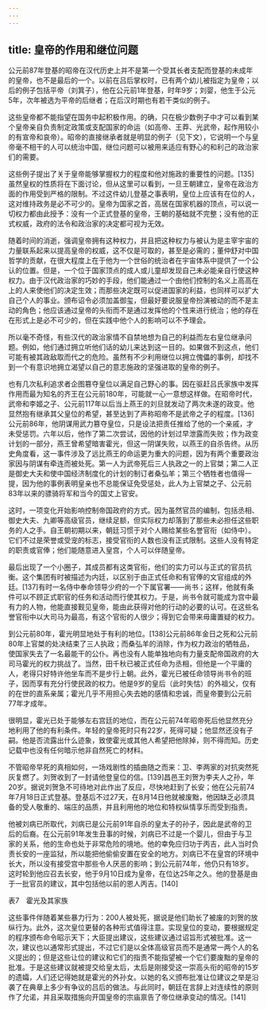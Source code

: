 ```yaml
---
---
---
```

title: 皇帝的作用和继位问题
---



公元前87年登基的昭帝在汉代历史上并不是第一个受其长者支配而登基的未成年的皇帝，也不是最后的一个。以前在吕后掌权时，已有两个幼儿被指定为皇帝；以后的例子包括平帝（刘箕子），他在公元前1年登基，时年9岁；刘婴，他生于公元5年，次年被选为平帝的后继者；在后汉时期也有若干类似的例子。

这些皇帝都不能指望在国务中起积极作用。的确，只在极少数例子中才可以看到某个皇帝亲自负责制定政策或支配国家的命运（如高帝、王莽、光武帝，起作用较小的有宣帝和哀帝）。昭帝的直接继承者就是明显的例子（见下文），它说明一个与皇帝毫不相干的人可以统治中国，继位问题可以被用来适应有野心的和利己的政治家们的需要。

这些例子提出了关于皇帝能够掌握权力的程度和他对施政的重要性的问题。[135]虽然皇权的性质将在下面讨论，但从这里可以看到，一旦王朝建立，皇帝在政治方面的作用受到严格的限制。不过这件幼儿登基之事表明，皇位上应该有在位的人，这对维持政务是必不可少的。皇帝为国家之首，高居在国家机器的顶点，可以说一切权力都由此授予：没有一个正式登基的皇帝，王朝的基础就不完整；没有他的正式权威，政府的法令和政治家的决定都可视为无效。

随着时间的消逝，强调皇帝拥有这种权力，并且把这种权力与被认为是主宰宇宙的力量联系起来以提高皇帝的权威，这不仅是可取的，甚至是必需的；董仲舒对中国哲学的贡献，在很大程度上在于他为一个世俗的统治者在宇宙体系中提供了一个公认的位置。但是，一个位于国家顶点的成人或儿童却发现自己未必能亲自行使这种权力。由于汉代政治家的巧妙的手段，他们能通过一个由他们控制的名义上高高在上的人来使他们的决定生效；而那些决定既可以促进国家的利益，也同样可以扩大自己个人的事业。颁布诏令必须加盖御玺，但最好要说服皇帝扮演被动的而不是主动的角色；他应该通过皇帝的头衔而不是通过发挥他的个性来进行统治；他的存在在形式上是必不可少的，但在实践中他个人的影响可以不予理会。

所以毫不奇怪，有些汉代的政治家情不自禁地想为自己的利益而左右皇位继承问题。例如，他们通过拥立听他们话的幼儿来达到这一目的。如果做不到这点，他们可能有被其政敌取而代之的危险。虽然有不少利用继位以拥立傀儡的事例，却找不到一个有意识地拥立渴望以自己的意志施政的坚强进取的皇帝的例子。

也有几次私利追求者企图篡夺皇位以满足自己野心的事。因在驱赶吕氏家族中发挥作用而最为知名的齐王在公元前180年，可能就一心一意想这样做。在昭帝时代，武帝和李姬之子、公元前117年以后当上燕王的刘旦就发动了两次未遂的政变。他显然抱有继承其父皇位的希望，甚至达到了声称昭帝不是武帝之子的程度。[136]公元前86年，他阴谋用武力篡夺皇位，只是设法把责任推给了他的一个亲戚，才未受惩罚。六年以后，他作了第二次尝试，因他的计划过早泄露而失败；作为政变计划的一部分，燕王曾希望暗害霍光，但这一阴谋失败，以燕王的自杀告终。从历史角度看，这一事件涉及了远比燕王的命运更为重大的问题，因为有两个重要政治家因与阴谋有牵连而被处死。第一人为武帝死后三人执政之一的上官桀；第二人正是御史大夫和使中国经济制度化的计划的制订者桑弘羊；第三个牺牲者也值得一提，因为他的事例表明皇亲也不总能保证免受惩处，此人为上官桀之子、公元前83年以来的骠骑将军和当今的国丈上官安。

这时，一项变化开始影响控制帝国政府的方式。因为虽然官员的编制，包括丞相、御史大夫、九卿等高级官员，继续足额，但实际权力却落到了那些未必担任这些职务的人之手。自王朝初期以来，朝廷习惯于对个人赐给某些名誉官衔（如侍中）。它们不过是荣誉或受宠的标志，接受官衔的人数也没有正式限制。这些人没有特定的职责或官俸；他们能随意进入皇宫，个人可以伴随皇帝。

最后出现了一个小圈子，其成员都有这类官衔，他们的实力可以与正式的官员抗衡。这个集团有时被描述为内廷，以区别于由正式任命和有官俸的文官组成的外廷。[137]有时一名侍中奉命领导少府的一个下属官署——尚书；这样，他就有条件可以不顾正式职官的任务和活动而行使其权力。于是，尚书令就可能成为宫中最有力的人物，他能直接觐见皇帝，能由此获得对他的行动的必要的认可。在这些名誉官衔中以大司马为最高，有这个官衔的人很少；得到它会带来毋庸置疑的权力。

到公元前80年，霍光明显地处于有利的地位。[138]公元前86年金日之死和公元前80年上官桀的处决结束了三人执政；而桑弘羊的消除，作为权力政治的牺牲品，使国家失去了一名最能干的公仆。再也没有人能单独地向有力量支配帝国政府的大司马霍光的权力挑战了。当然，田千秋已被正式任命为丞相，但他是一个平庸的人，老得只好特许他坐车而不是步行上朝。此外，霍光已被任命领导尚书令的班子，因而享有充分行使民政的权力。他是9岁的皇后（此时失怙）的外祖父，仅有的在世的直系亲属；霍光几乎不用担心失去她的感情和忠诚，而皇帝要到公元前77年才成年。

很明显，霍光已处于能够左右宫廷的地位，而在公元前74年昭帝死后他显然充分地利用了他的有利条件。年轻的皇帝死时只有22岁，死得可疑；他显然还没有子嗣。他是否流露出什么迹象，致使霍光或其他人希望把他除掉，则不得而知。历史记载中也没有任何暗示他非自然死亡的材料。

不管昭帝早死的真相如何，一场戏剧性的插曲随之而来：卫、李两家的对抗突然死灰复燃了。刘贺收到了一封请他登皇位的信。[139]昌邑王刘贺为李夫人之孙，年20岁。据说刘贺急不可待地对此作出了反应，尽快地赶到了长安；他在公元前74年7月18日正式登基。登基后不过27天，在8月14日他就被废黜，他因缺乏必须具备的受人敬重的、端庄的品质，并且利用他的地位和特权纵情享乐而受到指责。

他被刘病已所取代，刘病已是公元前91年自杀的皇太子的孙子，因此是武帝的卫后的后裔。在公元前91年发生丑事的时候，刘病已不过是一个婴儿，但由于与卫家的关系，他的生命也处于非常危险的境地。他的幸免应归功于丙吉，此人当时负责长安的一座监狱，所以能把他偷偷安置在安全的地方。刘病已不在皇宫的环境中长大，所以没有接受宫中那些令人厌恶的影响；到公元前74年，他仍只有18岁。这时轮到他应召去长安，他于9月10日成为皇帝，在位达25年之久。他的登基是由于一批官员的建议，其中包括他以前的恩人丙吉。[140]

表7　霍光及其家族



这些事件伴随着某些暴力行为：200人被处死，据说是他们助长了被废的刘贺的放纵行为。此外，这次皇位更替的各种形式值得注意。实现皇位的变动，要根据规定的程序颁布命令昭示天下；大臣提出建议，这些建议通过诏旨形式被批准。这一次，建议也以通常形式提出，不过它们是以全体高级官员而不是通常一两个人的名义提出的；但是这些让位的建议和它们的指责不能指望被一个它们要废黜的皇帝的批准。于是这些建议就被提交给皇太后，太后是刚接受这一崇高头衔的昭帝的15岁的遗孀，人们还记得她就是霍光的外孙女。以她的名义颁布批准让位建议之举是沿袭了在典章上多少有争议的吕后的做法。与此同时，朝廷在言辞上对连续性的原则作了允诺，并且采取措施向开国皇帝的宗庙禀告了帝位继承变动的情况。[141]
